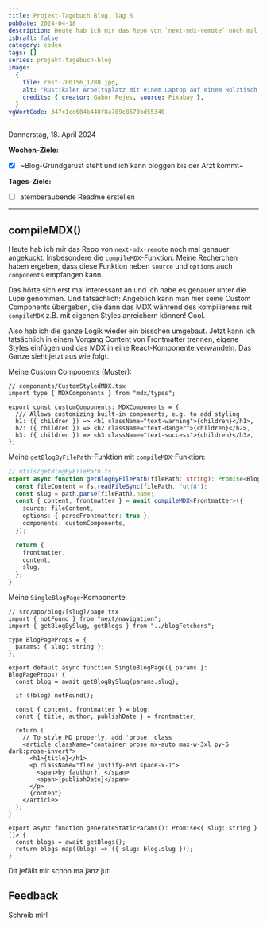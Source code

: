 ---
title: Projekt-Tagebuch Blog, Tag 6
pubDate: 2024-04-18
description: Heute hab ich mir das Repo von `next-mdx-remote` noch mal genauer angekuckt. Insbesondere die `compileMDX`-Funktion. Meine Recherchen haben ergeben, dass diese Funktion neben `source` und `options` auch `components` empfangen kann.
isDraft: false
category: coden
tags: []
series: projekt-tagebuch-blog
image:
  {
    file: rest-700156_1280.jpg,
    alt: "Rustikaler Arbeitsplatz mit einem Laptop auf einem Holztisch, daneben eine Hängematte.",
    credits: { creator: Gabor Fejes, source: Pixabay },
  }
vgWortCode: 347c1cd684b448f8a709c8570bd55340
---

Donnerstag, 18. April 2024

**Wochen-Ziele:**

- [x] ~Blog-Grundgerüst steht und ich kann bloggen bis der Arzt kommt~

**Tages-Ziele:**

- [ ] atemberaubende Readme erstellen

---

## compileMDX()

Heute hab ich mir das Repo von `next-mdx-remote` noch mal genauer angekuckt. Insbesondere die `compileMDX`-Funktion. Meine Recherchen haben ergeben, dass diese Funktion neben `source` und `options` auch `components` empfangen kann.

Das hörte sich erst mal interessant an und ich habe es genauer unter die Lupe genommen. Und tatsächlich: Angeblich kann man hier seine Custom Components übergeben, die dann das MDX während des kompilierens mit `compileMDX` z.B. mit eigenen Styles anreichern können! Cool.

Also hab ich die ganze Logik wieder ein bisschen umgebaut. Jetzt kann ich tatsächlich in einem Vorgang Content von Frontmatter trennen, eigene Styles einfügen und das MDX in eine React-Komponente verwandeln. Das Ganze sieht jetzt aus wie folgt.

Meine Custom Components (Muster):

```tsx
// components/CustomStyledMDX.tsx
import type { MDXComponents } from "mdx/types";

export const customComponents: MDXComponents = {
  /// Allows customizing built-in components, e.g. to add styling
  h1: ({ children }) => <h1 className="text-warning">{children}</h1>,
  h2: ({ children }) => <h2 className="text-danger">{children}</h2>,
  h3: ({ children }) => <h3 className="text-success">{children}</h3>,
};
```

Meine `getBlogByFilePath`-Funktion mit `compileMDX`-Funktion:

```ts
// utils/getBlogByFilePath.ts
export async function getBlogByFilePath(filePath: string): Promise<Blog> {
  const fileContent = fs.readFileSync(filePath, "utf8");
  const slug = path.parse(filePath).name;
  const { content, frontmatter } = await compileMDX<Frontmatter>({
    source: fileContent,
    options: { parseFrontmatter: true },
    components: customComponents,
  });

  return {
    frontmatter,
    content,
    slug,
  };
}
```

Meine `SingleBlogPage`-Komponente:

```tsx
// src/app/blog/[slug]/page.tsx
import { notFound } from "next/navigation";
import { getBlogBySlug, getBlogs } from "../blogFetchers";

type BlogPageProps = {
  params: { slug: string };
};

export default async function SingleBlogPage({ params }: BlogPageProps) {
  const blog = await getBlogBySlug(params.slug);

  if (!blog) notFound();

  const { content, frontmatter } = blog;
  const { title, author, publishDate } = frontmatter;

  return (
    // To style MD properly, add 'prose' class
    <article className="container prose mx-auto max-w-3xl py-6 dark:prose-invert">
      <h1>{title}</h1>
      <p className="flex justify-end space-x-1">
        <span>by {author}, </span>
        <span>{publishDate}</span>
      </p>
      {content}
    </article>
  );
}

export async function generateStaticParams(): Promise<{ slug: string }[]> {
  const blogs = await getBlogs();
  return blogs.map((blog) => ({ slug: blog.slug }));
}
```

Dit jefällt mir schon ma janz jut!

## Feedback

<Accordion>
Schreib mir!

<SocialLinks />

</Accordion>
